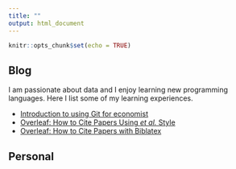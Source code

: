 ```yaml
---
title: ""
output: html_document
---
```


```r
knitr::opts_chunk$set(echo = TRUE)
```

## Blog

I am passionate about data and I enjoy learning new programming languages. Here I list some of my learning experiences.

- [Introduction to using Git for economist](https://xiao-ying-liu.github.io/intro_to_git/)
- [Overleaf: How to Cite Papers Using *et al.* Style](overleaf_et_al_citation.html)
- [Overleaf: How to Cite Papers with Biblatex](overleaf_citation.html)

## Personal

